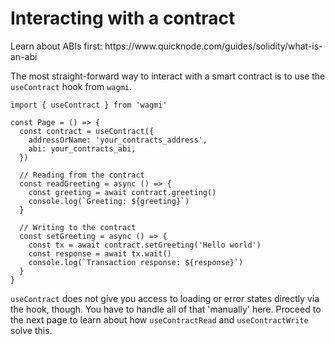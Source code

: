 
# Interacting with a contract

<Callout>
  Learn about ABIs first:
  https://www.quicknode.com/guides/solidity/what-is-an-abi
</Callout>

The most straight-forward way to interact with a smart contract is to use the `useContract` hook from `wagmi`.

```tsx
import { useContract } from 'wagmi'

const Page = () => {
  const contract = useContract({
    addressOrName: 'your_contracts_address',
    abi: your_contracts_abi,
  })

  // Reading from the contract
  const readGreeting = async () => {
    const greeting = await contract.greeting()
    console.log(`Greeting: ${greeting}`)
  }

  // Writing to the contract
  const setGreeting = async () => {
    const tx = await contract.setGreeting('Hello world')
    const response = await tx.wait()
    console.log(`Transaction response: ${response}`)
  }
}
```

`useContract` does not give you access to loading or error states directly via the hook, though. You have to handle all of that 'manually' here. Proceed to the next page to learn about how `useContractRead` and `useContractWrite` solve this.
